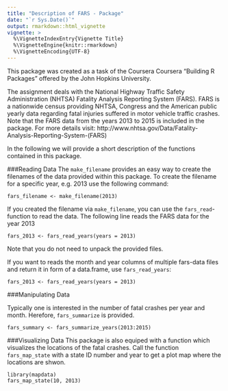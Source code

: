 ```yaml
---
title: "Description of FARS - Package"
date: "`r Sys.Date()`"
output: rmarkdown::html_vignette
vignette: >
  %\VignetteIndexEntry{Vignette Title}
  %\VignetteEngine{knitr::rmarkdown}
  %\VignetteEncoding{UTF-8}
---
```

This package was created as a task of the Coursera Coursera "Building R Packages" offered by the John Hopkins University.

The assignment deals with the National Highway Traffic Safety Administration (NHTSA) Fatality Analysis Reporting System (FARS).
FARS is a nationwide census providing NHTSA, Congress and the American public yearly data regarding fatal injuries suffered in motor vehicle traffic crashes. Note that the FARS data from the years 2013 to 2015 is included in the package.
For more details visit: http://www.nhtsa.gov/Data/Fatality-Analysis-Reporting-System-(FARS)

In the following we will provide a short description of the functions contained in this package. 


###Reading Data
The `make_filename` provides an easy way to create the filenames of the data provided within this package.
To create the filename for a specific year, e.g. 2013 use the following command:
```
fars_filename <- make_filename(2013)
```

If you created the filename via `make_filename`, you can use the `fars_read`-function to read the data. The following line reads the FARS data for the year 2013
```
fars_2013 <- fars_read_years(years = 2013)
```
Note that you do not need to unpack the provided files.

If you want to reads the month and year columns of multiple fars-data files and return it in form of a data.frame, use 
`fars_read_years`:
```
fars_2013 <- fars_read_years(years = 2013)
```

###Manipulating Data

Typically one is interested in the number of fatal crashes per year and month. Herefore, `fars_summarize` is provided. 
```
fars_summary <- fars_summarize_years(2013:2015)
```

###Visualizing Data
This package is also equiped with a function which visualizes the locations of the fatal crashes. Call the function `fars_map_state` with a state ID number and year to get a plot map where the locations are shwon.
```
library(mapdata)
fars_map_state(10, 2013)
```

